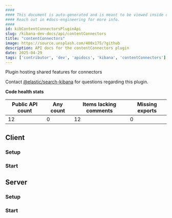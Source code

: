 ```yaml
---
####
#### This document is auto-generated and is meant to be viewed inside our experimental, new docs system.
#### Reach out in #docs-engineering for more info.
####
id: kibContentConnectorsPluginApi
slug: /kibana-dev-docs/api/contentConnectors
title: "contentConnectors"
image: https://source.unsplash.com/400x175/?github
description: API docs for the contentConnectors plugin
date: 2025-04-29
tags: ['contributor', 'dev', 'apidocs', 'kibana', 'contentConnectors']
---
```


Plugin hosting shared features for connectors

Contact [@elastic/search-kibana](https://github.com/orgs/elastic/teams/search-kibana) for questions regarding this plugin.

**Code health stats**

| Public API count  | Any count | Items lacking comments | Missing exports |
|-------------------|-----------|------------------------|-----------------|
| 12 | 0 | 12 | 0 |

## Client

### Setup
<DocDefinitionList data={[contentConnectorsObj.client.setup]}/>

### Start
<DocDefinitionList data={[contentConnectorsObj.client.start]}/>

## Server

### Setup
<DocDefinitionList data={[contentConnectorsObj.server.setup]}/>

### Start
<DocDefinitionList data={[contentConnectorsObj.server.start]}/>

